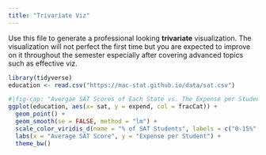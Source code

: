 ```yaml
---
title: "Trivariate Viz"
---
```


Use this file to generate a professional looking **trivariate** visualization.  The visualization will not perfect the first time but you are expected to improve on it throughout the semester especially after covering advanced topics such as effective viz.

```r
library(tidyverse)
education <- read.csv("https://mac-stat.github.io/data/sat.csv")
```


```r
#|fig-cap: "Avergae SAT Scores of Each State vs. The Expense per Student, Categorized by Percentage of Students Taking the SAT"
ggplot(education, aes(x= sat, y = expend, col = fracCat)) +
  geom_point() +
  geom_smooth(se = FALSE, method = "lm") +
  scale_color_viridis_d(name = "% of SAT Students", labels = c("0-15%","15-45%","45-100%")) +
  labs(x = "Average SAT Score", y = "Expense per Student") +
  theme_bw() 
```

